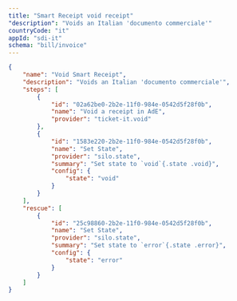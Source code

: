 ```yaml
---
title: "Smart Receipt void receipt"
"description": "Voids an Italian 'documento commerciale'"
countryCode: "it"
appId: "sdi-it"
schema: "bill/invoice"
---
```

```json
{
    "name": "Void Smart Receipt",
    "description": "Voids an Italian 'documento commerciale'",
    "steps": [
        {
            "id": "02a62be0-2b2e-11f0-984e-0542d5f28f0b",
            "name": "Void a receipt in AdE",
            "provider": "ticket-it.void"
        },
        {
            "id": "1583e220-2b2e-11f0-984e-0542d5f28f0b",
            "name": "Set State",
            "provider": "silo.state",
            "summary": "Set state to `void`{.state .void}",
            "config": {
                "state": "void"
            }
        }
    ],
    "rescue": [
        {
            "id": "25c98860-2b2e-11f0-984e-0542d5f28f0b",
            "name": "Set State",
            "provider": "silo.state",
            "summary": "Set state to `error`{.state .error}",
            "config": {
                "state": "error"
            }
        }
    ]
}
```